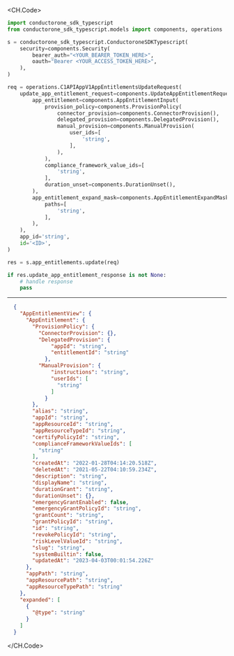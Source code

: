 
<CH.Code>
```python Update.py
import conductorone_sdk_typescript
from conductorone_sdk_typescript.models import components, operations

s = conductorone_sdk_typescript.ConductoroneSDKTypescript(
    security=components.Security(
        bearer_auth="<YOUR_BEARER_TOKEN_HERE>",
        oauth="Bearer <YOUR_ACCESS_TOKEN_HERE>",
    ),
)

req = operations.C1APIAppV1AppEntitlementsUpdateRequest(
    update_app_entitlement_request=components.UpdateAppEntitlementRequest(
        app_entitlement=components.AppEntitlementInput(
            provision_policy=components.ProvisionPolicy(
                connector_provision=components.ConnectorProvision(),
                delegated_provision=components.DelegatedProvision(),
                manual_provision=components.ManualProvision(
                    user_ids=[
                        'string',
                    ],
                ),
            ),
            compliance_framework_value_ids=[
                'string',
            ],
            duration_unset=components.DurationUnset(),
        ),
        app_entitlement_expand_mask=components.AppEntitlementExpandMask(
            paths=[
                'string',
            ],
        ),
    ),
    app_id='string',
    id='<ID>',
)

res = s.app_entitlements.update(req)

if res.update_app_entitlement_response is not None:
    # handle response
    pass
```
---

```json Example Response
  {
    "AppEntitlementView": {
      "AppEntitlement": {
        "ProvisionPolicy": {
          "ConnectorProvision": {},
          "DelegatedProvision": {
              "appId": "string",
              "entitlementId": "string"
            },
          "ManualProvision": {
              "instructions": "string",
              "userIds": [
                "string"
              ]
            }
        },
        "alias": "string",
        "appId": "string",
        "appResourceId": "string",
        "appResourceTypeId": "string",
        "certifyPolicyId": "string",
        "complianceFrameworkValueIds": [
          "string"
        ],
        "createdAt": "2022-01-28T04:14:20.518Z",
        "deletedAt": "2021-05-22T04:10:59.234Z",
        "description": "string",
        "displayName": "string",
        "durationGrant": "string",
        "durationUnset": {},
        "emergencyGrantEnabled": false,
        "emergencyGrantPolicyId": "string",
        "grantCount": "string",
        "grantPolicyId": "string",
        "id": "string",
        "revokePolicyId": "string",
        "riskLevelValueId": "string",
        "slug": "string",
        "systemBuiltin": false,
        "updatedAt": "2023-04-03T00:01:54.226Z"
      },
      "appPath": "string",
      "appResourcePath": "string",
      "appResourceTypePath": "string"
    },
    "expanded": [
      {
        "@type": "string"
      }
    ]
  }
```
</CH.Code>
